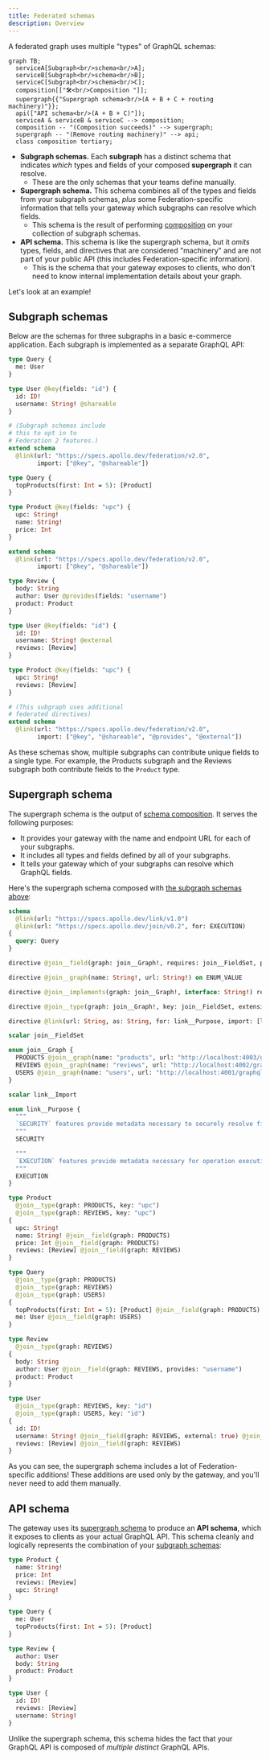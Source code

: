 ```yaml
---
title: Federated schemas
description: Overview
---
```


A federated graph uses multiple "types" of GraphQL schemas:

```mermaid
graph TB;
  serviceA[Subgraph<br/>schema<br/>A];
  serviceB[Subgraph<br/>schema<br/>B];
  serviceC[Subgraph<br/>schema<br/>C];
  composition[["🛠<br/>Composition "]];
  supergraph{{"Supergraph schema<br/>(A + B + C + routing machinery)"}};
  api(["API schema<br/>(A + B + C)"]);
  serviceA & serviceB & serviceC --> composition;
  composition -- "(Composition succeeds)" --> supergraph;
  supergraph -- "(Remove routing machinery)" --> api;
  class composition tertiary;
```

* **Subgraph schemas.** Each **subgraph** has a distinct schema that indicates _which_ types and fields of your composed **supergraph** it can resolve.
    * These are the only schemas that your teams define manually.
* **Supergraph schema.** This schema combines all of the types and fields from your subgraph schemas, _plus_ some Federation-specific information that tells your gateway which subgraphs can resolve which fields.
    * This schema is the result of performing [composition](./composition/) on your collection of subgraph schemas.
* **API schema.** This schema is like the supergraph schema, but it _omits_ types, fields, and directives that are considered "machinery" and are not part of your public API (this includes Federation-specific information).
    * This is the schema that your gateway exposes to clients, who don't need to know internal implementation details about your graph.

Let's look at an example!

## Subgraph schemas

Below are the schemas for three subgraphs in a basic e-commerce application. Each subgraph is implemented as a separate GraphQL API:

<CodeColumns cols="3">

```graphql title="Users"
type Query {
  me: User
}

type User @key(fields: "id") {
  id: ID!
  username: String! @shareable
}

# (Subgraph schemas include
# this to opt in to
# Federation 2 features.)
extend schema
  @link(url: "https://specs.apollo.dev/federation/v2.0",
        import: ["@key", "@shareable"])
```

```graphql title="Products"
type Query {
  topProducts(first: Int = 5): [Product]
}

type Product @key(fields: "upc") {
  upc: String!
  name: String!
  price: Int
}

extend schema
  @link(url: "https://specs.apollo.dev/federation/v2.0",
        import: ["@key", "@shareable"])
```

```graphql title="Reviews"
type Review {
  body: String
  author: User @provides(fields: "username")
  product: Product
}

type User @key(fields: "id") {
  id: ID!
  username: String! @external
  reviews: [Review]
}

type Product @key(fields: "upc") {
  upc: String!
  reviews: [Review]
}

# (This subgraph uses additional
# federated directives)
extend schema
  @link(url: "https://specs.apollo.dev/federation/v2.0",
        import: ["@key", "@shareable", "@provides", "@external"])
```

</CodeColumns>

As these schemas show, multiple subgraphs can contribute unique fields to a single type. For example, the Products subgraph and the Reviews subgraph both contribute fields to the `Product` type.

## Supergraph schema

The supergraph schema is the output of [schema composition](./composition/). It serves the following purposes:

* It provides your gateway with the name and endpoint URL for each of your subgraphs.
* It includes all types and fields defined by all of your subgraphs.
* It tells your gateway which of your subgraphs can resolve which GraphQL fields.

Here's the supergraph schema composed with [the subgraph schemas above](#subgraph-schemas):

<ExpansionPanel title="Click to expand">

```graphql
schema
  @link(url: "https://specs.apollo.dev/link/v1.0")
  @link(url: "https://specs.apollo.dev/join/v0.2", for: EXECUTION)
{
  query: Query
}

directive @join__field(graph: join__Graph!, requires: join__FieldSet, provides: join__FieldSet, type: String, external: Boolean, override: String, usedOverridden: Boolean) repeatable on FIELD_DEFINITION | INPUT_FIELD_DEFINITION

directive @join__graph(name: String!, url: String!) on ENUM_VALUE

directive @join__implements(graph: join__Graph!, interface: String!) repeatable on OBJECT | INTERFACE

directive @join__type(graph: join__Graph!, key: join__FieldSet, extension: Boolean! = false, resolvable: Boolean! = true) repeatable on OBJECT | INTERFACE | UNION | ENUM | INPUT_OBJECT | SCALAR

directive @link(url: String, as: String, for: link__Purpose, import: [link__Import]) repeatable on SCHEMA

scalar join__FieldSet

enum join__Graph {
  PRODUCTS @join__graph(name: "products", url: "http://localhost:4003/graphql")
  REVIEWS @join__graph(name: "reviews", url: "http://localhost:4002/graphql")
  USERS @join__graph(name: "users", url: "http://localhost:4001/graphql")
}

scalar link__Import

enum link__Purpose {
  """
  `SECURITY` features provide metadata necessary to securely resolve fields.
  """
  SECURITY

  """
  `EXECUTION` features provide metadata necessary for operation execution.
  """
  EXECUTION
}

type Product
  @join__type(graph: PRODUCTS, key: "upc")
  @join__type(graph: REVIEWS, key: "upc")
{
  upc: String!
  name: String! @join__field(graph: PRODUCTS)
  price: Int @join__field(graph: PRODUCTS)
  reviews: [Review] @join__field(graph: REVIEWS)
}

type Query
  @join__type(graph: PRODUCTS)
  @join__type(graph: REVIEWS)
  @join__type(graph: USERS)
{
  topProducts(first: Int = 5): [Product] @join__field(graph: PRODUCTS)
  me: User @join__field(graph: USERS)
}

type Review
  @join__type(graph: REVIEWS)
{
  body: String
  author: User @join__field(graph: REVIEWS, provides: "username")
  product: Product
}

type User
  @join__type(graph: REVIEWS, key: "id")
  @join__type(graph: USERS, key: "id")
{
  id: ID!
  username: String! @join__field(graph: REVIEWS, external: true) @join__field(graph: USERS)
  reviews: [Review] @join__field(graph: REVIEWS)
}
```

</ExpansionPanel>

As you can see, the supergraph schema includes a lot of Federation-specific additions! These additions are used only by the gateway, and you'll never need to add them manually.

## API schema

The gateway uses its [supergraph schema](#supergraph-schema) to produce an **API schema**, which it exposes to clients as your actual GraphQL API. This schema cleanly and logically represents the combination of your [subgraph schemas](#subgraph-schemas):

```graphql
type Product {
  name: String!
  price: Int
  reviews: [Review]
  upc: String!
}

type Query {
  me: User
  topProducts(first: Int = 5): [Product]
}

type Review {
  author: User
  body: String
  product: Product
}

type User {
  id: ID!
  reviews: [Review]
  username: String!
}
```

Unlike the supergraph schema, this schema hides the fact that your GraphQL API is composed of _multiple distinct_ GraphQL APIs.
